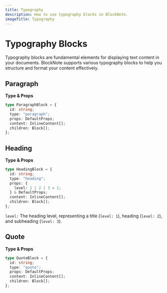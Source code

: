 ```yaml
---
title: Typography
description: How to use typography blocks in BlockNote.
imageTitle: Typography
---
```


# Typography Blocks

Typography blocks are fundamental elements for displaying text content in your documents. BlockNote supports various typography blocks to help you structure and format your content effectively.

<Example name="basic/default-blocks" />

## Paragraph

**Type & Props**

```typescript
type ParagraphBlock = {
  id: string;
  type: "paragraph";
  props: DefaultProps;
  content: InlineContent[];
  children: Block[];
};
```

## Heading

**Type & Props**

```typescript
type HeadingBlock = {
  id: string;
  type: "heading";
  props: {
    level: 1 | 2 | 3 = 1;
  } & DefaultProps;
  content: InlineContent[];
  children: Block[];
};
```

`level:` The heading level, representing a title (`level: 1`), heading (`level: 2`), and subheading (`level: 3`).

## Quote

**Type & Props**

```typescript
type QuoteBlock = {
  id: string;
  type: "quote";
  props: DefaultProps;
  content: InlineContent[];
  children: Block[];
};
```
